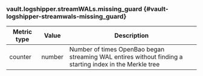 ### vault.logshipper.streamWALs.missing_guard {#vault-logshipper-streamwals-missing_guard}

Metric type | Value   | Description
----------- | ------- | -----------
counter     | number  | Number of times OpenBao began streaming WAL entires without finding a starting index in the Merkle tree
